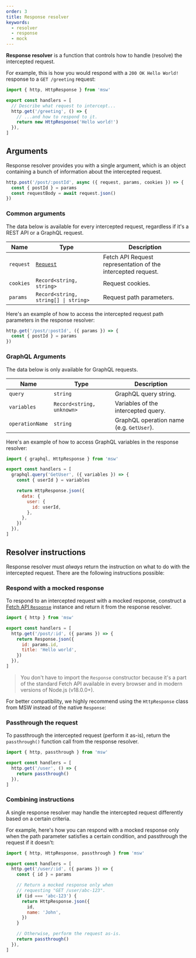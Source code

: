 ```yaml
---
order: 3
title: Response resolver
keywords:
  - resolver
  - response
  - mock
---
```


**Response resolver** is a function that controls how to handle (resolve) the intercepted request.

For example, this is how you would respond with a `200 OK Hello World!` response to a `GET /greeting` request:

```js {7}
import { http, HttpResponse } from 'msw'

export const handlers = [
  // Describe what request to intercept...
  http.get('/greeting', () => {
    // ...and how to respond to it.
    return new HttpResponse('Hello world!')
  }),
]
```

## Arguments

Response resolver provides you with a single argument, which is an object containing a bunch of information about the intercepted request.

```js /{ request, params, cookies }/
http.post('/post/:postId', async ({ request, params, cookies }) => {
  const { postId } = params
  const requestBody = await request.json()
})
```

### Common arguments

The data below is available for every intercepted request, regardless if it's a REST API or a GraphQL request.

| Name      | Type                                                                          | Description                                                  |
| --------- | ----------------------------------------------------------------------------- | ------------------------------------------------------------ |
| `request` | [`Request`](https://developer.mozilla.org/en-US/docs/Web/API/Request/Request) | Fetch API Request representation of the intercepted request. |
| `cookies` | `Record<string, string>`                                                      | Request cookies.                                             |
| `params`  | `Record<string, string[] \| string>`                                          | Request path parameters.                                     |

Here's an example of how to access the intercepted request path parameters in the response resolver:

```js /params/ {2}
http.get('/post/:postId', ({ params }) => {
  const { postId } = params
})
```

### GraphQL Arguments

The data below is only available for GraphQL requests.

| Name            | Type                      | Description                              |
| --------------- | ------------------------- | ---------------------------------------- |
| `query`         | `string`                  | GraphQL query string.                    |
| `variables`     | `Record<string, unknown>` | Variables of the intercepted query.      |
| `operationName` | `string`                  | GraphQL operation name (e.g. `GetUser`). |

Here's an example of how to access GraphQL variables in the response resolver:

```js /variables/ {5}
import { graphql, HttpResponse } from 'msw'

export const handlers = [
  graphql.query('GetUser', ({ variables }) => {
    const { userId } = variables

    return HttpResponse.json({
      data: {
        user: {
          id: userId,
        },
      },
    })
  }),
]
```

## Resolver instructions

Response resolver must <em>always</em> return the instruction on what to do with the intercepted request. There are the following instructions possible:

### Respond with a mocked response

To respond to an intercepted request with a mocked response, construct a [Fetch API `Response`](https://developer.mozilla.org/en-US/docs/Web/API/Response/Response) instance and return it from the response resolver.

```js {5-8}
import { http } from 'msw'

export const handlers = [
  http.get('/post/:id', ({ params }) => {
    return Response.json({
      id: params.id,
      title: 'Hello world',
    })
  }),
]
```

> You don't have to import the `Response` constructor because it's a part of the standard Fetch API available in every browser and in modern versions of Node.js (v18.0.0+).

For better compatibility, we highly recommend using the `HttpResponse` class from MSW instead of the native `Response`:


<PageCard
  icon={CubeTransparentIcon}
  url="/docs/api/http-response"
  title="HttpResponse"
  description="API reference for the `HttpResponse` class."
/>

### Passthrough the request

To passthrough the intercepted request (perform it as-is), return the `passthrough()` function call from the response resolver.

```js /passthrough/ {5}
import { http, passthrough } from 'msw'

export const handlers = [
  http.get('/user', () => {
    return passthrough()
  }),
]
```

<PageCard
  icon={CubeTransparentIcon}
  url="/docs/api/passthrough"
  title="passthrough"
  description="Handle the intercepted request by performing it as-is."
/>

### Combining instructions

A single response resolver may handle the intercepted request differently based on a certain criteria.

For example, here's how you can respond with a mocked response only when the path parameter satisfies a certain condition, and passthrough the request if it doesn't:

```js {10-13,17}
import { http, HttpResponse, passthrough } from 'msw'

export const handlers = [
  http.get('/user/:id', ({ params }) => {
    const { id } = params

    // Return a mocked response only when
    // requesting "GET /user/abc-123".
    if (id === 'abc-123') {
      return HttpResponse.json({
        id,
        name: 'John',
      })
    }

    // Otherwise, perform the request as-is.
    return passthrough()
  }),
]
```
